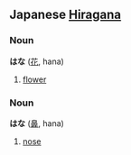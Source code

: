 ==Japanese [[Hiragana]]==
===Noun===
'''はな''' ([[花]], hana)

# [[flower]]

===Noun===
'''はな''' ([[鼻]], hana)

# [[nose]]